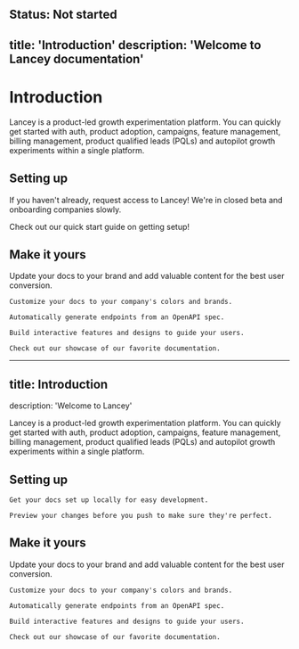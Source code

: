 

Status: Not started
---
title: 'Introduction'
description: 'Welcome to Lancey documentation'
---

# Introduction

Lancey is a product-led growth experimentation platform. You can quickly get started with auth, product adoption, campaigns, feature management, billing management, product qualified leads (PQLs) and autopilot growth experiments within a single platform.

## Setting up

<CardGroup cols={2}>
<Card
title="Get access"
icon="pen-to-square"
href="https://lancey.ai"> 
If you haven't already, request access to Lancey! We're in closed beta and onboarding companies slowly.
</Card>

<Card
title="Getting started"
icon="person-running-fast"
href="https://lancey.ai"> 
Check out our quick start guide on getting setup!
</Card>
</CardGroup>

## Make it yours

Update your docs to your brand and add valuable content for the best user conversion.

<CardGroup cols={2}>
<Card
title="Customize Style"
icon="palette"
href="[https://mintlify.com/docs/settings/global](https://mintlify.com/docs/settings/global)"

> 
> 

```
Customize your docs to your company's colors and brands.

```

</Card>
<Card
title="Reference APIs"
icon="code"
href="[https://mintlify.com/docs/api-playground/openapi](https://mintlify.com/docs/api-playground/openapi)"

> 
> 

```
Automatically generate endpoints from an OpenAPI spec.

```

</Card>
<Card
title="Add Components"
icon="screwdriver-wrench"
href="[https://mintlify.com/docs/components/accordion](https://mintlify.com/docs/components/accordion)"

> 
> 

```
Build interactive features and designs to guide your users.

```

</Card>
<Card
title="Get Inspiration"
icon="stars"
href="[https://mintlify.com/showcase](https://mintlify.com/showcase)"

> 
> 

```
Check out our showcase of our favorite documentation.

```

</Card>
</CardGroup>

---

## title: Introduction
description: 'Welcome to Lancey'

Lancey is a product-led growth experimentation platform. You can quickly get started with auth, product adoption, campaigns, feature management, billing management, product qualified leads (PQLs) and autopilot growth experiments within a single platform.

## Setting up

<CardGroup cols={2}>
<Card
title="Sign up"
icon="pen-to-square"
href="[https://mintlify.com/docs/quickstart](https://mintlify.com/docs/quickstart)"

> 
> 

```
Get your docs set up locally for easy development.

```

</Card>
<Card
title="Preview Changes"
icon="image"
href="[https://mintlify.com/docs/development](https://mintlify.com/docs/development)"

> 
> 

```
Preview your changes before you push to make sure they're perfect.

```

</Card>
</CardGroup>

## Make it yours

Update your docs to your brand and add valuable content for the best user conversion.

<CardGroup cols={2}>
<Card
title="Sign up"
icon="palette"
href="[https://mintlify.com/docs/settings/global](https://mintlify.com/docs/settings/global)"

> 
> 

```
Customize your docs to your company's colors and brands.

```

</Card>
<Card
title="Reference APIs"
icon="code"
href="[https://mintlify.com/docs/api-playground/openapi](https://mintlify.com/docs/api-playground/openapi)"

> 
> 

```
Automatically generate endpoints from an OpenAPI spec.

```

</Card>
<Card
title="Add Components"
icon="screwdriver-wrench"
href="[https://mintlify.com/docs/components/accordion](https://mintlify.com/docs/components/accordion)"

> 
> 

```
Build interactive features and designs to guide your users.

```

</Card>
<Card
title="Get Inspiration"
icon="stars"
href="[https://mintlify.com/showcase](https://mintlify.com/showcase)"

> 
> 

```
Check out our showcase of our favorite documentation.

```

</Card>
</CardGroup>
